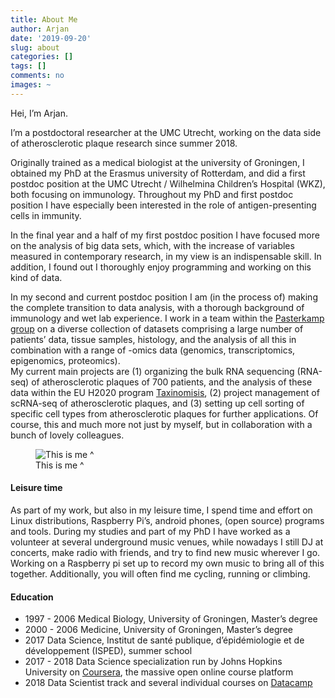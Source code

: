 ```yaml
---
title: About Me
author: Arjan
date: '2019-09-20'
slug: about
categories: []
tags: []
comments: no
images: ~
---
```


Hei, I'm Arjan.  

I'm a postdoctoral researcher at the UMC Utrecht, working on the data side of atherosclerotic plaque research since summer 2018.

Originally trained as a medical biologist at the university of Groningen, I obtained my PhD at the Erasmus university of Rotterdam, and did a first postdoc position at the UMC Utrecht / Wilhelmina Children's Hospital (WKZ), both focusing on immunology. Throughout my PhD and first postdoc position I have especially been interested in the role of antigen-presenting cells in immunity.

In the final year and a half of my first postdoc position I have focused more on the analysis of big data sets, which, with the increase of variables measured in contemporary research, in my view is an indispensable skill. In addition, I found out I thoroughly enjoy programming and working on this kind of data.

In my second and current postdoc position I am (in the process of) making the complete transition to data analysis, with a thorough background of immunology and wet lab experience. I work in a team within the [Pasterkamp group][1] on a diverse collection of datasets comprising a large number of patients' data, tissue samples, histology, and the analysis of all this in combination with a range of -omics data (genomics, transcriptomics, epigenomics, proteomics).  
My current main projects are (1) organizing the bulk RNA sequencing (RNA-seq) of atherosclerotic plaques of 700 patients, and the analysis of these data within the EU H2020 program [Taxinomisis][2], (2) project management of scRNA-seq of atherosclerotic plaques, and (3) setting up cell sorting of specific cell types from atherosclerotic plaques for further applications. Of course, this and much more not just by myself, but in collaboration with a bunch of lovely colleagues.

![This is me \^][3]

  
  
#### Leisure time
As part of my work, but also in my leisure time, I spend time and effort on Linux distributions, Raspberry Pi's, android phones, (open source) programs and tools. During my studies and part of my PhD I have worked as a volunteer at several underground music venues, while nowadays I still DJ at concerts, make radio with friends, and try to find new music wherever I go. Working on a Raspberry pi set up to record my own music to bring all of this together. Additionally, you will often find me cycling, running or climbing.

#### Education

+ 1997 - 2006  Medical Biology, University of Groningen, Master's degree
+ 2000 - 2006  Medicine, University of Groningen, Master's degree
+ 2017         Data Science, Institut de santé publique, d'épidémiologie et de développement (ISPED), summer school
+ 2017 - 2018  Data Science specialization run by Johns Hopkins University on [Coursera][4], the massive open online course platform
+ 2018         Data Scientist track and several individual courses on [Datacamp][5]



[1]: https://www.umcutrecht.nl/en/Research/Strategic-themes/Circulatory-Health/Research-themes/Group-Pasterkamp
[2]: https://taxinomisis-project.eu/
[3]: /about_files/about.jpg
[4]: https://www.coursera.org/specializations/jhu-data-science
[5]: https://www.datacamp.com/profile/arjanboltjes